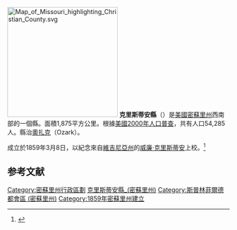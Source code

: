 {{noteTA
|G1=US
}}

{{Otheruses|克里斯蒂安縣|subject=美國密蘇里州的一個縣|other=同名的縣}}
[[File:Map_of_Missouri_highlighting_Christian_County.svg|250px]]
'''克里斯蒂安縣'''（{{lang-en|Christian County}}）是[[美國|美國]][[密蘇里州|密蘇里州]]西南部的一個縣。面積1,875平方公里。根據[[美國2000年人口普查|美國2000年人口普查]]，共有人口54,285人。縣治[[奧扎克_(密蘇里州)|奧扎克]]（Ozark）。

成立於1859年3月8日，以紀念來自[[維吉尼亞州|維吉尼亞州]]的[[威廉·克里斯蒂安|威廉·克里斯蒂安]]上校。<ref>{{Cite web |url=http://www.sos.mo.gov/archives/history/counties.asp |title=密蘇里州州務卿網頁 |accessdate=2007-03-01 |archive-date=2013-05-29 |archive-url=https://web.archive.org/web/20130529024318/http://www.sos.mo.gov/archives/history/counties.asp |dead-url=no }}</ref>

==参考文献==
{{Reflist}}

{{DEFAULTSORT:Christian County, Missouri}}
[[Category:密蘇里州行政區劃|Category:密蘇里州行政區劃]]
[[Category:克里斯蒂安縣_(密蘇里州)|]]
[[Category:斯普林菲爾德都會區_(密蘇里州)|Category:斯普林菲爾德都會區 (密蘇里州)]]
[[Category:1859年密蘇里州建立|Category:1859年密蘇里州建立]]